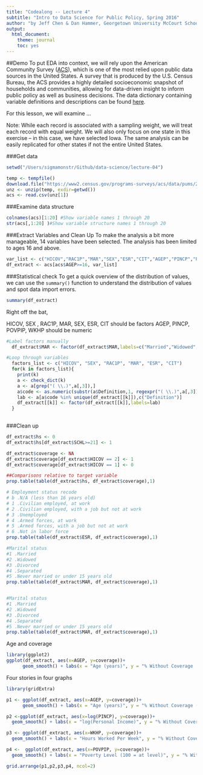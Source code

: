 ```yaml
---
title: "Codealong -- Lecture 4"
subtitle: "Intro to Data Science for Public Policy, Spring 2016"
author: "by Jeff Chen & Dan Hammer, Georgetown University McCourt School of Public Policy"
output: 
  html_document: 
    theme: journal
    toc: yes
---
```


##Demo
To put EDA into context, we will rely upon the American Community Survey ([ACS](http://www.census.gov/programs-surveys/acs/)), which is one of the most relied upon public data sources in the United States. A survey that is produced by the U.S. Census Bureau, the ACS provides a highly detailed socioeconomic snapshot of households and communities, allowing for data-driven insight to inform public policy as well as business decisions. The data dictionary containing variable definitions and descriptions can be found [here](http://www2.census.gov/programs-surveys/acs/tech_docs/pums/data_dict/PUMSDataDict15.txt).

For this lesson, we will examine ...

Note: While each record is associated with a sampling weight, we will treat each record with equal weight. We will also only focus on one state in this exercise -- in this case, we have selected Iowa. The same analysis can be easily replicated for other states if not the entire United States.

###Get data 
```r
setwd("/Users/sigmamonstr/Github/data-science/lecture-04")

```
```r
temp <- tempfile()
download.file("https://www2.census.gov/programs-surveys/acs/data/pums/2015/1-Year/csv_pia.zip",temp, mode="wb")
unz <- unzip(temp, exdir=getwd())
acs <- read.csv(unz[1])
```

###Examine data structure

```r
colnames(acs)[1:20] #Show variable names 1 through 20 
str(acs[,1:20] )#Show variable structure names 1 through 20 
```


###Extract Variables and Clean Up
To make the analysis a bit more manageable, 14 variables have been selected. The analysis has been limited to ages 16 and above.

```r
var_list <- c("HICOV","RAC1P","MAR","SEX","ESR","CIT","AGEP","PINCP","POVPIP","WKHP","SCHL")
df_extract <- acs[acs$AGEP>=16, var_list]

```

###Statistical check
To get a quick overview of the distribution of values, we can use the `summary()` function to understand the distribution of values and spot data import errors.
```r
summary(df_extract)
```
Right off the bat, 

HICOV, SEX , RAC1P, MAR, SEX, ESR, CIT should be factors
AGEP, PINCP, POVPIP, WKHP should be numeric


```r
#Label factors manually
  df_extract$MAR <- factor(df_extract$MAR,labels=c("Married","Widowed","Divorced","Separated", "Never married or under 15 yrs old"))
```

```r
#Loop through variables
  factors_list <- c("HICOV", "SEX", "RAC1P", "MAR", "ESR", "CIT")
  for(k in factors_list){
    print(k)
    a <- check_dict(k)
    a <- a[grep("( \\.)",a[,3]),]
    a$code <- as.numeric(substr(a$Definition,1, regexpr("( \\.)",a[,3])-1))
    lab <- a[a$code %in% unique(df_extract[[k]]),c("Definition")]
    df_extract[[k]] <- factor(df_extract[[k]],labels=lab)
  }
  
```
###Clean up
```r
df_extract$hs <- 0
df_extract$hs[df_extract$SCHL>=21] <- 1

df_extract$coverage <- NA
df_extract$coverage[df_extract$HICOV == 2] <- 1
df_extract$coverage[df_extract$HICOV == 1] <- 0
```

```r
##Comparisons relative to target variable
prop.table(table(df_extract$hs, df_extract$coverage),1)

# Employment status recode
# b .N/A (less than 16 years old)
# 1 .Civilian employed, at work
# 2 .Civilian employed, with a job but not at work
# 3 .Unemployed
# 4 .Armed forces, at work
# 5 .Armed forces, with a job but not at work
# 6 .Not in labor force
prop.table(table(df_extract$ESR, df_extract$coverage),1)

#Marital status
#1 .Married
#2 .Widowed
#3 .Divorced
#4 .Separated
#5 .Never married or under 15 years old
prop.table(table(df_extract$MAR, df_extract$coverage),1)


#Marital status
#1 .Married
#2 .Widowed
#3 .Divorced
#4 .Separated
#5 .Never married or under 15 years old
prop.table(table(df_extract$MAR, df_extract$coverage),1)

```

Age and coverage
```r
library(ggplot2)
ggplot(df_extract, aes(x=AGEP, y=coverage))+
      geom_smooth() + labs(x = "Age (years)", y = "% Without Coverage  (1.0 = 100%)")
```

Four stories in four graphs
```r
library(gridExtra)

p1 <- ggplot(df_extract, aes(x=AGEP, y=coverage))+ 
      geom_smooth() + labs(x = "Age (years)", y = "% Without Coverage (1.0 = 100%)")

p2 <-ggplot(df_extract, aes(x=log(PINCP), y=coverage))+
  geom_smooth() + labs(x = "log(Personal Income)", y = "% Without Coverage (1.0 = 100%)")

p3 <- ggplot(df_extract, aes(x=WKHP, y=coverage))+
  geom_smooth() + labs(x = "Hours Worked Per Week", y = "% Without Coverage (1.0 = 100%)")

p4 <-  ggplot(df_extract, aes(x=POVPIP, y=coverage))+
  geom_smooth() + labs(x = "Poverty Level (100 = at level)", y = "% Without Coverage (1.0 = 100%)")

grid.arrange(p1,p2,p3,p4, ncol=2)
```